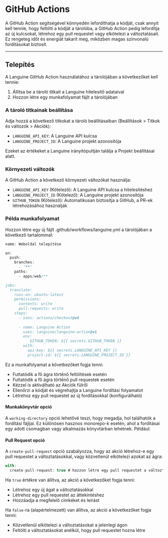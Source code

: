 # GitHub Actions

A GitHub Action segítségével könnyedén lefordíthatja a kódját, csak annyit kell tennie, hogy feltölti a kódját a tárolóba, a GitHub Action pedig lefordítja az új kulcsokat, létrehoz egy pull requestet vagy elkötelezi a változtatásait.
Ez rengeteg időt és energiát takarít meg, miközben magas színvonalú fordításokat biztosít.

---

## Telepítés

A Languine GitHub Action használatához a tárolójában a következőket kell tennie:

1. Állítsa be a tároló titkait a Languine hitelesítő adataival
2. Hozzon létre egy munkafolyamat fájlt a tárolójában

### A tároló titkainak beállítása

Adja hozzá a következő titkokat a tároló beállításaiban (Beállítások > Titkok és változók > Akciók):

- `LANGUINE_API_KEY`: A Languine API kulcsa
- `LANGUINE_PROJECT_ID`: A Languine projekt azonosítója

Ezeket az értékeket a Languine irányítópultján találja a Projekt beállításai alatt.



### Környezeti változók

A GitHub Action a következő környezeti változókat használja:
- `LANGUINE_API_KEY` (Kötelező): A Languine API kulcsa a hitelesítéshez
- `LANGUINE_PROJECT_ID` (Kötelező): A Languine projekt azonosítója
- `GITHUB_TOKEN` (Kötelező): Automatikusan biztosítja a GitHub, a PR-ek létrehozásához használják

### Példa munkafolyamat

Hozzon létre egy új fájlt .github/workflows/languine.yml a tárolójában a következő tartalommal:

```ts title=".github/workflows/release.yml"
name: Weboldal telepítése

on:
  push:
    branches:
      - '**'
    paths:
      - apps/web/**

jobs:
  translate:
    runs-on: ubuntu-latest
    permissions:
      contents: write
      pull-requests: write
    steps:
      - uses: actions/checkout@v4
      
      - name: Languine Action
        uses: languine/languine-action@v1
        env:
           GITHUB_TOKEN: ${{ secrets.GITHUB_TOKEN }}
        with:
          api-key: ${{ secrets.LANGUINE_API_KEY }}
          project-id: ${{ secrets.LANGUINE_PROJECT_ID }}
```
 
 Ez a munkafolyamat a következőket fogja tenni:
- Futtatódik a fő ágra történő feltöltések esetén
- Futtatódik a fő ágra történő pull requestek esetén
- Kézzel is aktiválható az Akciók fülről
- Ellenőrzi a kódját és végrehajtja a Languine fordítási folyamatot
- Létrehoz egy pull requestet az új fordításokkal (konfigurálható)

#### Munkakönyvtár opció

A `working-directory` opció lehetővé teszi, hogy megadja, hol találhatók a fordítási fájljai. Ez különösen hasznos monorepo-k esetén, ahol a fordításai egy adott csomagban vagy alkalmazás könyvtárban lehetnek. Például:

#### Pull Request opció

A `create-pull-request` opció szabályozza, hogy az akció létrehoz-e egy pull requestet a változtatásokkal, vagy közvetlenül elkötelezi azokat az ágra:

```typescript title=".github/workflows/languine.yml"
with:
  create-pull-request: true # hozzon létre egy pull requestet a változtatásokkal
```

Ha `true` értékre van állítva, az akció a következőket fogja tenni:
- Létrehoz egy új ágat a változtatásokkal
- Létrehoz egy pull requestet az áttekintéshez
- Hozzáadja a megfelelő címkéket és leírást

Ha `false`-ra (alapértelmezett) van állítva, az akció a következőket fogja tenni:
- Közvetlenül elkötelezi a változtatásokat a jelenlegi ágon
- Feltölti a változtatásokat anélkül, hogy pull requestet hozna létre